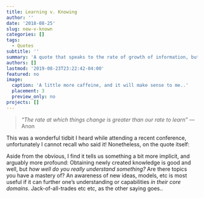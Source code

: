 ```yaml
---
title: Learning v. Knowing
author: ''
date: '2018-08-25'
slug: new-v-known
categories: []
tags:
  - Quotes
subtitle: ''
summary: 'A quote that speaks to the rate of growth of information, but bears a deeper lesson'
authors: []
lastmod: '2019-08-23T23:22:42-04:00'
featured: no
image:
  caption: 'A little more caffeine, and it will make sense to me..'
  placement: 3
  preview_only: no
projects: []
---
```


> _"The rate at which things change is greater than our rate to learn"_  — Anon

This was a wonderful tidbit I heard while attending a recent conference, unfortunately I cannot recall who said it! Nonetheless, on the quote itself:  

Aside from the obvious, I find it tells us something a bit more implicit, and arguably more profound: Obtaining newly created knowledge is good and well, but _how well do you really understand something?_ Are there topics you have a mastery of? An awareness of new ideas, models, etc is most useful if it can further one's understanding or capabilities _in their core domains_.  Jack-of-all-trades etc etc, as the other saying goes..
